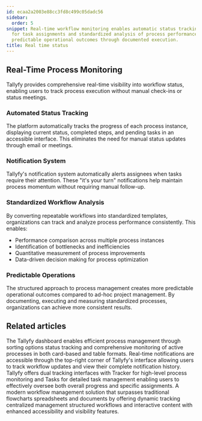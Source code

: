 ```yaml
---
id: ecaa2a2003e88cc3fd8c499c05dadc56
sidebar:
  order: 5
snippet: Real-time workflow monitoring enables automatic status tracking notifications
  for task assignments and standardized analysis of process performance to achieve
  predictable operational outcomes through documented execution.
title: Real time status
---
```


## Real-Time Process Monitoring

Tallyfy provides comprehensive real-time visibility into workflow status, enabling users to track process execution without manual check-ins or status meetings.

<lite-vimeo videoid="903080339"></lite-vimeo>

### Automated Status Tracking

The platform automatically tracks the progress of each process instance, displaying current status, completed steps, and pending tasks in an accessible interface. This eliminates the need for manual status updates through email or meetings.

### Notification System

Tallyfy's notification system automatically alerts assignees when tasks require their attention. These "it's your turn" notifications help maintain process momentum without requiring manual follow-up.

### Standardized Workflow Analysis

By converting repeatable workflows into standardized templates, organizations can track and analyze process performance consistently. This enables:

- Performance comparison across multiple process instances
- Identification of bottlenecks and inefficiencies
- Quantitative measurement of process improvements
- Data-driven decision making for process optimization

### Predictable Operations

The structured approach to process management creates more predictable operational outcomes compared to ad-hoc project management. By documenting, executing and measuring standardized processes, organizations can achieve more consistent results.


## Related articles
<CardGrid>
<LinkTitleCard header="<b>Tracker View > Manage and track my processes</b>" href="/products/pro/tracking-and-tasks/tracker-view/how-can-i-manage-and-track-my-processes-on-tallyfy/" > The Tallyfy dashboard enables efficient process management through sorting options status tracking and comprehensive monitoring of active processes in both card-based and table formats. </LinkTitleCard>
<LinkTitleCard header="<b>Tracking And Tasks > Check notifications</b>" href="/products/pro/tracking-and-tasks/how-can-i-view-notifications-in-tallyfy/" > Real-time notifications are accessible through the top-right corner of Tallyfy's interface allowing users to track workflow updates and view their complete notification history. </LinkTitleCard>
<LinkTitleCard header="<b>Pro > Tracking</b>" href="/products/pro/tracking-and-tasks/" > Tallyfy offers dual tracking interfaces with Tracker for high-level process monitoring and Tasks for detailed task management enabling users to effectively oversee both overall progress and specific assignments. </LinkTitleCard>
<LinkTitleCard header="<b>Tracking And Tasks > Comparison with flowcharts and spreadsheets</b>" href="/products/pro/tracking-and-tasks/can-i-build-a-flowchart-in-tallyfy/" > A modern workflow management solution that surpasses traditional flowcharts spreadsheets and documents by offering dynamic tracking centralized management structured workflows and interactive content with enhanced accessibility and visibility features. </LinkTitleCard>
</CardGrid>